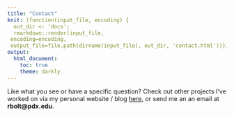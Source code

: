 ```yaml
---
title: "Contact"
knit: (function(input_file, encoding) {
  out_dir <- 'docs';
  rmarkdown::render(input_file,
 encoding=encoding,
 output_file=file.path(dirname(input_file), out_dir, 'contact.html'))})
output:
  html_document:
    toc: true
    theme: darkly
---
```


Like what you see or have a specific question? Check out other projects I've worked on via my personal website / blog [here](https://www.rbolt.me/), or send me an an email at **rbolt@pdx.edu**.